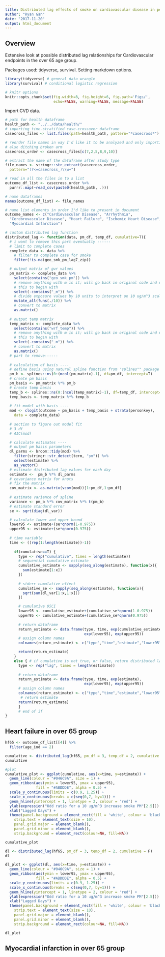 ```yaml
---
title: Distributed lag effects of smoke on cardiovascular disease in persons over 65
author: "Ryan Gan"
date: "2017-11-20"
output: html_document
---
```


## Overview

Extensive look at possible distributed lag relationships for Cardiovascular endpoints in the over 65 age group.

Packages used: tidyverse, survival. Setting markdown options.

```r
library(tidyverse) # general data wrangle
library(survival) # conditional logistic regression

# knitr options
knitr::opts_chunk$set(fig.width=8, fig.height=6, fig.path='Figs/',
                      echo=FALSE, warning=FALSE, message=FALSE)
```

Import CVD data.

```r
# path for health dataframe
health_path <- "../../data/health/"
# importing time-stratified case-crossover dataframe
casecross_files <- list.files(path=health_path, pattern="*casecross*")

# reorder file names in way I'd like it to be analyzed and only importing cvd
# also ditching broken arm
casecross_order <- casecross_files[c(7,2,5,8,9,10)]

# extract the name of the dataframe after study type
file_names <- stringr::str_extract(casecross_order, 
  pattern="(?<=casecross_)\\w+")

# read in all the files in to a list
outcome_df_list <- casecross_order %>%  
  purrr::map(~read_csv(paste0(health_path, .)))

# name dataframes
names(outcome_df_list) <- file_names

# name list elements in order I'd like to present in document
outcome_names <- c("Cardiovascular Disease", "Arrhythmia", 
  "Cerebrovascular Disease", "Heart Failure", "Ischemic Heart Disease", 
  "Myocardial Infarction")
```


```r
# custom distributed lag function 
distributed_lag <- function(data, pm_df, temp_df, cumulative=T){
  # i want to remove this part eventually ------
  # limit to complete cases
  complete_data <- data %>% 
    # filter to complete case for smoke
    filter(!is.na(geo_smk_pm_lag7_zip))

  # output matrix of gwr values
  pm_matrix <- complete_data %>% 
    select(contains("geo_smk_pm")) %>%
    # remove anything with m in it; will go back in original code and not create 
    # this to begin with
    select(-contains("_m")) %>% 
    # divide exposure values by 10 units to interpret on 10 ug/m^3 scale
    mutate_all(funs(./10)) %>% 
    # convert to matrix
    as.matrix()
  
  # output temp matrix
  temp_matrix <- complete_data %>% 
    select(contains("wrf_temp")) %>%
    # remove anything with m in it; will go back in original code and not create 
    # this to begin with
    select(-contains("_m")) %>% 
    # convert to matrix
    as.matrix()
  # part to remove------
  
  # calculation of basis ----
  # define basis using natural spline function from "splines"" package
  pm_b <- splines::ns(0:(ncol(pm_matrix)-1), df=pm_df, intercept=T)
  # create pm basis
  pm_basis <- pm_matrix %*% pm_b
  # create temp basis
  temp_b <- splines::ns(0:(ncol(temp_matrix)-1), df=temp_df, intercept=T)
  temp_basis <- temp_matrix %*% temp_b
  
  # fit model with basis ----
  mod <- clogit(outcome ~ pm_basis + temp_basis + strata(personkey),
    data = complete_data)
  
  # section to figure out model fit
  # 3 df
  # AIC(mod)

  # calculate estimates ----
  # output pm basis parameters
  dl_parms <- broom::tidy(mod) %>% 
    filter(stringr::str_detect(term, "pm")) %>% 
    select(estimate) %>% 
    as_vector()
  # estimate distributed lag values for each day
  estimate <-  pm_b %*% dl_parms
  # covariance matrix for knots 
  # fix the matrix
  cov_matrix <- as.matrix(vcov(mod))[1:pm_df,1:pm_df]
  
  # estimate variance of spline
  variance <- pm_b %*% cov_matrix %*% t(pm_b)
  # estimate standard error
  se <- sqrt(diag(dl_var))

  # calculate lower and upper bound
  lower95 <- estimate+(se*qnorm(1-0.975))
  upper95 <- estimate+(se*qnorm(0.975))
  
  # time variable
  time <- ((rep(1:length(estimate))-1))
  
    if(cumulative==T) {
      type <- rep("cumulative", times = length(estimate))
      # sequential cumulative estimate
      cumulative_estimate <- sapply(seq_along(estimate), function(x){
        sum(estimate[1:x])
      })
      
      # stderr cumulative effect
      cumulative_se <- sapply(seq_along(estimate), function(x){
        sqrt(sum(dl_var[1:x,1:x]))
      })

      # cumulative 95CI
      lower95 <- cumulative_estimate+(cumulative_se*qnorm(1-0.975))
      upper95 <- cumulative_estimate+(cumulative_se*qnorm(0.975))
     
      # return dataframe
      return_estimate <- data.frame(type, time, exp(cumulative_estimate), 
                                    exp(lower95), exp(upper95)) 
      # assign column names
      colnames(return_estimate) <- c("type","time","estimate","lower95","upper95") 

      return(return_estimate)
    }
    else { # if cumulative is not true, or false, return distributed lag est
      type <- rep("lag", times = length(estimate))
      
      # return dataframe
      return_estimate <- data.frame(type, time, exp(estimate), 
                                    exp(lower95), exp(upper95)) 
      # assign column names
      colnames(return_estimate) <- c("type","time","estimate","lower95","upper95") 
       # return estimate  
      return(return_estimate)
      }
      # end of if
} 
```

## Heart failure in over 65 group

```r
hf65 <- outcome_df_list[[4]] %>% 
  filter(age_ind == 2)

cumulative <- distributed_lag(hf65, pm_df = 3, temp_df = 2, cumulative = T)
cumulative

#plot 
cumulative_plot <- ggplot(cumulative, aes(x=time, y=estimate)) +
  geom_line(colour = "#046C9A", size = 1) +
  geom_ribbon(aes(ymin = lower95, ymax = upper95), 
              fill = "#ABDDDE", alpha = 0.5) + 
  scale_y_continuous(limits = c(0.9, 1.25)) +
  scale_x_continuous(breaks = c(seq(0,7, by=1))) +
  geom_hline(yintercept = 1, linetype = 2, colour = "red") +
  ylab(expression("Odd ratio for a 10 ug/m^3 increase smoke PM"[2.5])) +
  xlab("Lagged Days") +
  theme(panel.background = element_rect(fill = 'white', colour = 'black'),
    strip.text = element_text(size = 10),
    panel.grid.major = element_blank(),
    panel.grid.minor = element_blank(),
    strip.background = element_rect(colour=NA, fill=NA))

cumulative_plot

dl <- distributed_lag(hf65, pm_df = 3, temp_df = 2, cumulative = F)
dl

dl_plot <- ggplot(dl, aes(x=time, y=estimate)) +
  geom_line(colour = "#046C9A", size = 1) +
  geom_ribbon(aes(ymin = lower95, ymax = upper95), 
              fill = "#ABDDDE", alpha = 0.5) + 
  scale_y_continuous(limits = c(0.9, 1.25)) +
  scale_x_continuous(breaks = c(seq(0,7, by=1))) +
  geom_hline(yintercept = 1, linetype = 2, colour = "red") +
  ylab(expression("Odd ratio for a 10 ug/m^3 increase smoke PM"[2.5])) +
  xlab("Lagged Days") +
  theme(panel.background = element_rect(fill = 'white', colour = 'black'),
    strip.text = element_text(size = 10),
    panel.grid.major = element_blank(),
    panel.grid.minor = element_blank(),
    strip.background = element_rect(colour=NA, fill=NA))

dl_plot

```


## Myocardial infarction in over 65 group